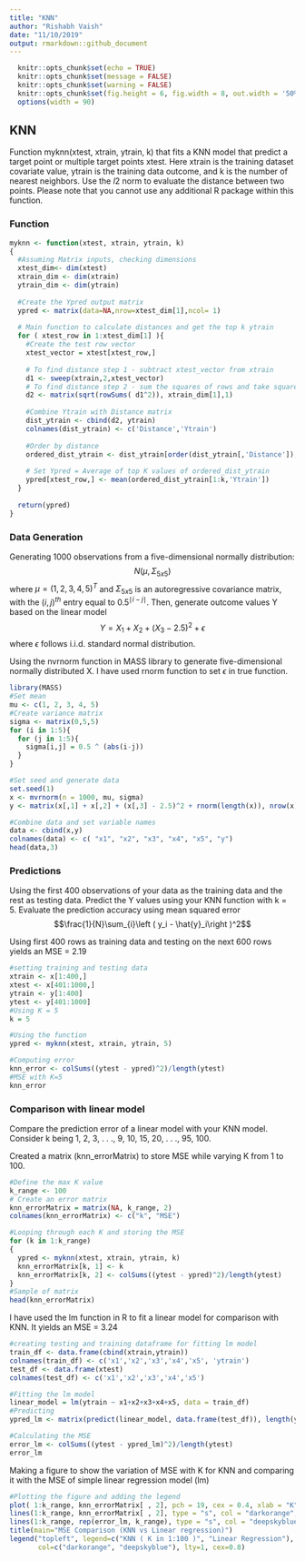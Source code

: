 ```yaml
---
title: "KNN"
author: "Rishabh Vaish"
date: "11/10/2019"
output: rmarkdown::github_document
---
```


```r
  knitr::opts_chunk$set(echo = TRUE)
  knitr::opts_chunk$set(message = FALSE)
  knitr::opts_chunk$set(warning = FALSE)
  knitr::opts_chunk$set(fig.height = 6, fig.width = 8, out.width = '50%', fig.align = "center")
  options(width = 90)
```

## KNN 

Function myknn(xtest, xtrain, ytrain, k) that fits a KNN model that predict a target point or multiple target points xtest. Here xtrain is the training dataset covariate value, ytrain is the training data outcome, and k is the number of nearest neighbors. Use the $l2$ norm to evaluate the distance between two points. Please note that you cannot use any additional R package within this function.

### Function 

```r
myknn <- function(xtest, xtrain, ytrain, k)
{
  #Assuming Matrix inputs, checking dimensions
  xtest_dim<- dim(xtest)
  xtrain_dim <- dim(xtrain)
  ytrain_dim <- dim(ytrain)
  
  #Create the Ypred output matrix
  ypred <- matrix(data=NA,nrow=xtest_dim[1],ncol= 1)
  
  # Main function to calculate distances and get the top k ytrain
  for ( xtest_row in 1:xtest_dim[1] ){
    #Create the test row vector
    xtest_vector = xtest[xtest_row,]
    
    # To find distance step 1 - subtract xtest_vector from xtrain
    d1 <- sweep(xtrain,2,xtest_vector)
    # To find distance step 2 - sum the squares of rows and take square root
    d2 <- matrix(sqrt(rowSums( d1^2)), xtrain_dim[1],1)
    
    #Combine Ytrain with Distance matrix
    dist_ytrain <- cbind(d2, ytrain)
    colnames(dist_ytrain) <- c('Distance','Ytrain')
    
    #Order by distance
    ordered_dist_ytrain <- dist_ytrain[order(dist_ytrain[,'Distance']),]
    
    # Set Ypred = Average of top K values of ordered_dist_ytrain
    ypred[xtest_row,] <- mean(ordered_dist_ytrain[1:k,'Ytrain'])
  }
  
  return(ypred)
}

```

### Data Generation

Generating 1000 observations from a five-dimensional normally distribution:
$$N (\mu, \Sigma_{5x5})$$
where $\mu = (1, 2, 3, 4, 5)^T$ and $\Sigma_{5x5}$ is an autoregressive covariance matrix, with the $(i, j)^{th}$ entry equal to $0.5^ {\mid i-j \mid }$. Then, generate outcome values Y based on the linear model
$$ Y = X_1 + X_2 + (X_3 - 2.5)^2 + \epsilon$$
where $\epsilon$ follows i.i.d. standard normal distribution.

Using the nvrnorm function in MASS library to generate five-dimensional normally distributed X. I have used rnorm function to set $\epsilon$ in true function. 

```r
library(MASS)
#Set mean
mu <- c(1, 2, 3, 4, 5)
#Create variance matrix 
sigma <- matrix(0,5,5)
for (i in 1:5){
  for (j in 1:5){
    sigma[i,j] = 0.5 ^ (abs(i-j))
  }
}

#Set seed and generate data
set.seed(1)
x <- mvrnorm(n = 1000, mu, sigma)
y <- matrix(x[,1] + x[,2] + (x[,3] - 2.5)^2 + rnorm(length(x)), nrow(x), 1 )

#Combine data and set variable names
data <- cbind(x,y)
colnames(data) <- c( "x1", "x2", "x3", "x4", "x5", "y")
head(data,3)
```

### Predictions

Using the first 400 observations of your data as the training data and the rest as testing data.
Predict the Y values using your KNN function with k = 5. Evaluate the prediction accuracy using
mean squared error
$$\frac{1}{N}\sum_{i}\left ( y_i - \hat{y}_i\right )^2$$

Using first 400 rows as training data and testing on the next 600 rows yields an MSE = 2.19

```r
#setting training and testing data
xtrain <- x[1:400,]
xtest <- x[401:1000,]
ytrain <- y[1:400]
ytest <- y[401:1000]
#Using K = 5
k = 5

#Using the function 
ypred <- myknn(xtest, xtrain, ytrain, 5)

#Computing error
knn_error <- colSums((ytest - ypred)^2)/length(ytest)
#MSE with K=5
knn_error

```

### Comparison with linear model

Compare the prediction error of a linear model with your KNN model. Consider k being 1,
2, 3, . . ., 9, 10, 15, 20, . . ., 95, 100. 

Created a matrix (knn_errorMatrix) to store MSE while varying K from 1 to 100. 

```r
#Define the max K value
k_range <- 100
# Create an error matrix
knn_errorMatrix = matrix(NA, k_range, 2)
colnames(knn_errorMatrix) <- c("k", "MSE")

#Looping through each K and storing the MSE
for (k in 1:k_range)
{
  ypred <- myknn(xtest, xtrain, ytrain, k)
  knn_errorMatrix[k, 1] <- k
  knn_errorMatrix[k, 2] <- colSums((ytest - ypred)^2)/length(ytest)
}
#Sample of matrix
head(knn_errorMatrix)
```

I have used the lm function in R to fit a linear model for comparison with KNN. It yields an MSE = 3.24

```r
#creating testing and training dataframe for fitting lm model 
train_df <- data.frame(cbind(xtrain,ytrain))
colnames(train_df) <- c('x1','x2','x3','x4','x5', 'ytrain')
test_df <- data.frame(xtest)
colnames(test_df) <- c('x1','x2','x3','x4','x5')

#Fitting the lm model
linear_model = lm(ytrain ~ x1+x2+x3+x4+x5, data = train_df)
#Predicting 
ypred_lm <- matrix(predict(linear_model, data.frame(test_df)), length(ytest), 1)

#Calculating the MSE
error_lm <- colSums((ytest - ypred_lm)^2)/length(ytest)
error_lm

```

Making a figure to show the variation of MSE with K for KNN and comparing it with the MSE of simple linear regression model (lm)

```r
#Plotting the figure and adding the legend
plot( 1:k_range, knn_errorMatrix[ , 2], pch = 19, cex = 0.4, xlab = "K", ylab = "MSE")
lines(1:k_range, knn_errorMatrix[ , 2], type = "s", col = "darkorange", lwd = 1.5)
lines(1:k_range, rep(error_lm, k_range), type = "s", col = "deepskyblue", lwd = 1.5)
title(main="MSE Comparison (KNN vs Linear regression)")
legend("topleft", legend=c("KNN ( K in 1:100 )", "Linear Regression"),
       col=c("darkorange", "deepskyblue"), lty=1, cex=0.8)
```

